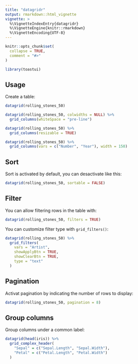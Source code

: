 ```yaml
---
title: "datagridr"
output: rmarkdown::html_vignette
vignette: >
  %\VignetteIndexEntry{datagridr}
  %\VignetteEngine{knitr::rmarkdown}
  %\VignetteEncoding{UTF-8}
---
```


```r
knitr::opts_chunk$set(
  collapse = TRUE,
  comment = "#>"
)
```

```r
library(toastui)
```


## Usage

Create a table:

```r
datagrid(rolling_stones_50)
```

```r
datagrid(rolling_stones_50, colwidths = NULL) %>% 
  grid_columns(whiteSpace = "pre-line")
```


```r
datagrid(rolling_stones_50) %>% 
  grid_columns(resizable = TRUE)
```


```r
datagrid(rolling_stones_50) %>% 
  grid_columns(vars = c("Number", "Year"), width = 150)
```



## Sort

Sort is activated by default, you can desactivate like this:

```r
datagrid(rolling_stones_50, sortable = FALSE)
```



## Filter

You can allow filtering rows in the table with:

```r
datagrid(rolling_stones_50, filters = TRUE)
```


You can customize filter type with `grid_filters()`:

```r
datagrid(rolling_stones_50) %>% 
  grid_filters(
    vars = "Artist", 
    showApplyBtn = TRUE, 
    showClearBtn = TRUE, 
    type = "text"
  )
```


## Pagination

Activat pagination by indicating the number of rows to display:

```r
datagrid(rolling_stones_50, pagination = 8)
```



## Group columns

Group columns under a common label:

```r
datagrid(head(iris)) %>%
  grid_complex_header(
    "Sepal" = c("Sepal.Length", "Sepal.Width"),
    "Petal" = c("Petal.Length", "Petal.Width")
  )
```



